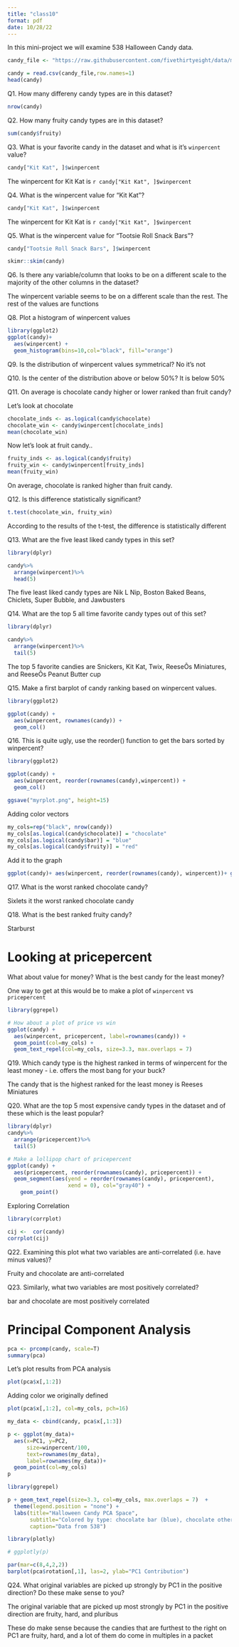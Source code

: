 ```yaml
---
title: "class10"
format: pdf
date: 10/28/22
---
```


In this mini-project we will examine 538 Halloween Candy data. 

```r
candy_file <- "https://raw.githubusercontent.com/fivethirtyeight/data/master/candy-power-ranking/candy-data.csv"

```

```r
candy = read.csv(candy_file,row.names=1)
head(candy)
```

Q1. How many differeny candy types are in this dataset?
```r
nrow(candy)
```

Q2. How many fruity candy types are in this dataset?
```r
sum(candy$fruity)
```
Q3. What is your favorite candy in the dataset and what is it's `winpercent` value?

```r
candy["Kit Kat", ]$winpercent
```

The winpercent for Kit Kat is `r candy["Kit Kat", ]$winpercent`

Q4. What is the winpercent value for “Kit Kat”?

```r
candy["Kit Kat", ]$winpercent
```

The winpercent for Kit Kat is `r candy["Kit Kat", ]$winpercent`

Q5. What is the winpercent value for “Tootsie Roll Snack Bars”?

```r
candy["Tootsie Roll Snack Bars", ]$winpercent
```

```r
skimr::skim(candy)
```

Q6. Is there any variable/column that looks to be on a different scale to the majority of the other columns in the dataset?

The winpercent variable seems to be on a different scale than the rest. The rest of the values are functions

Q8. Plot a histogram of winpercent values

```r
library(ggplot2)
ggplot(candy)+ 
  aes(winpercent) +
  geom_histogram(bins=10,col="black", fill="orange")
```

Q9. Is the distribution of winpercent values symmetrical?
No it's not

Q10. Is the center of the distribution above or below 50%?
It is below 50%

Q11. On average is chocolate candy higher or lower ranked than fruit candy?

Let's look at chocolate
```r
chocolate_inds <- as.logical(candy$chocolate)
chocolate_win <- candy$winpercent[chocolate_inds]
mean(chocolate_win)

```

Now let's look at fruit candy..
```r
fruity_inds <- as.logical(candy$fruity)
fruity_win <- candy$winpercent[fruity_inds]
mean(fruity_win)
```
On average, chocolate is ranked higher than fruit candy.

Q12. Is this difference statistically significant?

```r
t.test(chocolate_win, fruity_win)
```
According to the results of the t-test, the difference is statistically different 

Q13. What are the five least liked candy types in this set?

```r
library(dplyr)

candy%>%
  arrange(winpercent)%>%
  head(5)
```

The five least liked candy types are Nik L Nip, Boston Baked Beans, Chiclets, Super Bubble, and Jawbusters

Q14. What are the top 5 all time favorite candy types out of this set?

```r
library(dplyr)

candy%>%
  arrange(winpercent)%>%
  tail(5)
```
The top 5 favorite candies are Snickers, Kit Kat, Twix, ReeseÕs Miniatures, and ReeseÕs Peanut Butter cup

Q15. Make a first barplot of candy ranking based on winpercent values.
```r
library(ggplot2)

ggplot(candy) +
  aes(winpercent, rownames(candy)) + 
  geom_col()
```

Q16. This is quite ugly, use the reorder() function to get the bars sorted by winpercent?

```r
library(ggplot2)

ggplot(candy) +
  aes(winpercent, reorder(rownames(candy),winpercent)) + 
  geom_col()
```
```r
ggsave("myrplot.png", height=15)
```

Adding color vectors
```r
my_cols=rep("black", nrow(candy))
my_cols[as.logical(candy$chocolate)] = "chocolate"
my_cols[as.logical(candy$bar)] = "blue"
my_cols[as.logical(candy$fruity)] = "red"
```

Add it to the graph

```r
ggplot(candy)+ aes(winpercent, reorder(rownames(candy), winpercent))+ geom_col(fill=my_cols)
```

Q17. What is the worst ranked chocolate candy?

Sixlets it the worst ranked chocolate candy

Q18. What is the best ranked fruity candy?

Starburst

# Looking at pricepercent

What about value for money?
What is the best candy for the least money?

One way to get at this would be to make a plot of `winpercent` vs `pricepercent`
```r
library(ggrepel)

# How about a plot of price vs win
ggplot(candy) +
  aes(winpercent, pricepercent, label=rownames(candy)) +
  geom_point(col=my_cols) + 
  geom_text_repel(col=my_cols, size=3.3, max.overlaps = 7)
```
Q19. Which candy type is the highest ranked in terms of winpercent for the least money - i.e. offers the most bang for your buck?

The candy that is the highest ranked for the least money is Reeses Miniatures


Q20. What are the top 5 most expensive candy types in the dataset and of these which is the least popular?

```r
library(dplyr)
candy%>%
  arrange(pricepercent)%>%
  tail(5)
```

```r
# Make a lollipop chart of pricepercent
ggplot(candy) +
  aes(pricepercent, reorder(rownames(candy), pricepercent)) +
  geom_segment(aes(yend = reorder(rownames(candy), pricepercent), 
                   xend = 0), col="gray40") +
    geom_point()
```
Exploring Correlation

```r
library(corrplot)
```

```r
cij <-  cor(candy)
corrplot(cij)
```

Q22. Examining this plot what two variables are anti-correlated (i.e. have minus values)?

Fruity and chocolate are anti-correlated

Q23. Similarly, what two variables are most positively correlated?

bar and chocolate are most positively correlated

# Principal Component Analysis

```r
pca <- prcomp(candy, scale=T)
summary(pca)
```

Let's plot results from PCA analysis

```r
plot(pca$x[,1:2])
```
Adding color we originally defined

```r
plot(pca$x[,1:2], col=my_cols, pch=16)
```

```r
my_data <- cbind(candy, pca$x[,1:3])
```

```r
p <- ggplot(my_data)+
  aes(x=PC1, y=PC2, 
      size=winpercent/100,
      text=rownames(my_data),
      label=rownames(my_data))+
  geom_point(col=my_cols)
p
```

```r
library(ggrepel)

p + geom_text_repel(size=3.3, col=my_cols, max.overlaps = 7)  + 
  theme(legend.position = "none") +
  labs(title="Halloween Candy PCA Space",
       subtitle="Colored by type: chocolate bar (blue), chocolate other (light brown), fruity (red), other (black)",
       caption="Data from 538")
```

```r
library(plotly)
```

```r
# ggplotly(p)
```

```r
par(mar=c(8,4,2,2))
barplot(pca$rotation[,1], las=2, ylab="PC1 Contribution")
```

Q24. What original variables are picked up strongly by PC1 in the positive direction? Do these make sense to you?

The original variable that are picked up most strongly by PC1 in the positive direction are fruity, hard, and pluribus

These do make sense because the candies that are furthest to the right on PC1 are fruity, hard, and a lot of them do come in multiples in a packet
